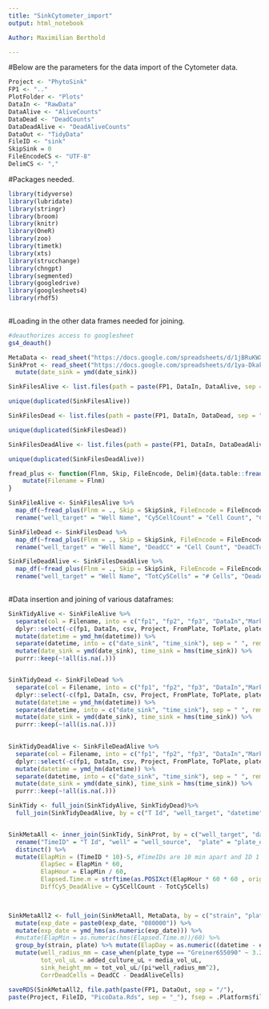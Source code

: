 ```yaml
---
title: "SinkCytometer_import"
output: html_notebook

Author: Maximilian Berthold

---
```


#Below are the parameters for the data import of the Cytometer data.

```r

Project <- "PhytoSink"
FP1 <- ".."
PlotFolder <- "Plots"
DataIn <- "RawData"
DataAlive <- "AliveCounts"
DataDead <- "DeadCounts"
DataDeadAlive <- "DeadAliveCounts"
DataOut <- "TidyData"
FileID <- "sink"
SkipSink = 0
FileEncodeCS <- "UTF-8"
DelimCS <- ","

```

#Packages needed.

```r

library(tidyverse)
library(lubridate)
library(stringr)
library(broom)
library(knitr)
library(OneR)
library(zoo)
library(timetk)
library(xts)
library(strucchange)
library(chngpt)
library(segmented)
library(googledrive)
library(googlesheets4)
library(rhdf5)
  
```

#Loading in the other data frames needed for joining.


```r
#deauthorizes access to googlesheet
gs4_deauth()

MetaData <- read_sheet("https://docs.google.com/spreadsheets/d/1jBRuKWXGL9MDtD3e_NGhhrhWPrB0OdJ8XmJRKQrg0Oo/edit#gid=0")
SinkProt <- read_sheet("https://docs.google.com/spreadsheets/d/1ya-DkakngUYXZce1Ty0l2oX5AvULkLLayoCAgkSexRs/edit?pli=1#gid=0") %>%
  mutate(date_sink = ymd(date_sink))

```


```r
SinkFilesAlive <- list.files(path = paste(FP1, DataIn, DataAlive, sep = "/"), pattern = FileID, full.names = TRUE)

unique(duplicated(SinkFilesAlive))

SinkFilesDead <- list.files(path = paste(FP1, DataIn, DataDead, sep = "/"), pattern = FileID, full.names = TRUE)

unique(duplicated(SinkFilesDead))

SinkFilesDeadAlive <- list.files(path = paste(FP1, DataIn, DataDeadAlive, sep = "/"), pattern = FileID, full.names = TRUE)

unique(duplicated(SinkFilesDeadAlive))

fread_plus <- function(Flnm, Skip, FileEncode, Delim){data.table::fread(file = Flnm, skip = Skip, encoding = FileEncode, sep = Delim, header = TRUE) %>%
    mutate(Filename = Flnm)
}

SinkFileAlive <- SinkFilesAlive %>%
  map_df(~fread_plus(Flnm = ., Skip = SkipSink, FileEncode = FileEncodeCS, Delim = DelimCS)) %>% # Alive data set shows area and intensity of all Cy5-respondent cells; DeadAlive shows this information only for DeadAlive (Positive) cells
  rename("well_target" = "Well Name", "Cy5CellCount" = "Cell Count", "Cy5CTotInt" = "Cell Total Intensity", "Cy5CAvInt" = "Cell Average Intensity", "Cy5CTotAvIntegInt" = "Cell Average Integrated Intensity", "Cy5CTotIntegInt" = "Cell Total Integrated Intensity", "Cy5TotArea" = "Total Area", "Cy5AvArea" = "Average Area")

SinkFileDead <- SinkFilesDead %>% 
  map_df(~fread_plus(Flnm = ., Skip = SkipSink, FileEncode = FileEncodeCS, Delim = DelimCS)) %>% # DeadAlive analyses only covers cells which are either alive Cy5 or show double-staining Cy5 + TexasRed; 
  rename("well_target" = "Well Name", "DeadCC" = "Cell Count", "DeadCTotInt" = "Cell Total Intensity", "DeadCAvInt" = "Cell Average Intensity", "DeadCTotAvIntegInt" = "Cell Average Integrated Intensity", "DeadCTotIntegInt" = "Cell Total Integrated Intensity", "DeadTotArea" = "Total Area", "DeadAvArea" = "Average Area")

SinkFileDeadAlive <- SinkFilesDeadAlive %>%
  map_df(~fread_plus(Flnm = ., Skip = SkipSink, FileEncode = FileEncodeCS, Delim = DelimCS)) %>% # Dead analyses shows all TexasRed emitting cells 
  rename("well_target" = "Well Name", "TotCy5Cells" = "# Cells", "DeadAliveCells" = "# Positive Cells", "ShareDeadAliveCells" = "% Positive Cells", "AliveCells" = "# Negative Cells", "ShareAliveCells" = "% Negative Cells", "DeadAliveCAvInt" = "Positive Cell Average Intensities", "TotCy5CellAvInt" = "All Cell Average Intensities", "DeadAliveCTotInt" = "Positive Cell Total Intensity", "DeadAliveCTotArea" = "Positive Cell Total Area", "DeadAliveCAvArea" = "Positive Cell Average Area", "DeadAliveCIntegInt" = "Positive Cell Integrated Intensities", "DeadAliveCTotIntegInt" = "Positive Cell Total Integrated Intensity")
    
```

#Data insertion and joining of various dataframes:

```r
SinkTidyAlive <- SinkFileAlive %>%
  separate(col = Filename, into = c("fp1", "fp2", "fp3", "DataIn","Marker",  "datetime", "Project", "Exp", "plate", "FromPlate", "ToPlate", "strain", "Descr",  "csv"), sep = "([\\/\\_\\.\\:])", remove = FALSE) %>%
  dplyr::select(-c(fp1, DataIn, csv, Project, FromPlate, ToPlate, plate,fp2, fp3, Descr, Filename, Marker)) %>%
  mutate(datetime = ymd_hm(datetime)) %>%
  separate(datetime, into = c("date_sink", "time_sink"), sep = " ", remove = FALSE) %>%
  mutate(date_sink = ymd(date_sink), time_sink = hms(time_sink)) %>%
  purrr::keep(~!all(is.na(.))) 


SinkTidyDead <- SinkFileDead %>%
  separate(col = Filename, into = c("fp1", "fp2", "fp3", "DataIn","Marker",  "datetime", "Project", "Exp", "plate", "FromPlate", "ToPlate", "strain", "Descr",  "csv"), sep = "([\\/\\_\\.\\:])", remove = FALSE) %>%
  dplyr::select(-c(fp1, DataIn, csv, Project, FromPlate, ToPlate, plate,fp2, fp3, Descr, Filename, Marker)) %>%
  mutate(datetime = ymd_hm(datetime)) %>%
  separate(datetime, into = c("date_sink", "time_sink"), sep = " ", remove = FALSE) %>%
  mutate(date_sink = ymd(date_sink), time_sink = hms(time_sink)) %>%
  purrr::keep(~!all(is.na(.))) 
  

SinkTidyDeadAlive <- SinkFileDeadAlive %>%
  separate(col = Filename, into = c("fp1", "fp2", "fp3", "DataIn","Marker",  "datetime", "Project", "Exp", "plate", "FromPlate", "ToPlate", "strain", "Descr",  "csv"), sep = "([\\/\\_\\.\\:])", remove = FALSE) %>%
  dplyr::select(-c(fp1, DataIn, csv, Project, FromPlate, ToPlate, plate,fp2, fp3, Descr, Filename, Marker)) %>%
  mutate(datetime = ymd_hm(datetime)) %>%
  separate(datetime, into = c("date_sink", "time_sink"), sep = " ", remove = FALSE) %>%
  mutate(date_sink = ymd(date_sink), time_sink = hms(time_sink)) %>%
  purrr::keep(~!all(is.na(.))) 

SinkTidy <- full_join(SinkTidyAlive, SinkTidyDead)%>%
  full_join(SinkTidyDeadAlive, by = c("T Id", "well_target", "datetime", "date_sink", "time_sink", "Exp", "strain")) 


SinkMetaAll <- inner_join(SinkTidy, SinkProt, by = c("well_target", "date_sink", "strain")) %>% 
  rename("TimeID" = "T Id", "well" = "well_source",  "plate" = "plate_origin") %>%
  distinct() %>%
  mutate(ElapMin = (TimeID * 10)-5, #TimeIDs are 10 min apart and ID 1 is the very first measurement (0 min), but it took ~2 - 4 minutes to load each plate prior analyses, though *10 - 5 corrects for loadings, but includes the 10 min interval
         ElapSec = ElapMin * 60,
         ElapHour = ElapMin / 60, 
         Elapsed.Time.m = strftime(as.POSIXct(ElapHour * 60 * 60 , origin = date_sink), format = "%H:%M:%S"), #shows time format with 20 hour offset
         DiffCy5_DeadAlive = Cy5CellCount - TotCy5Cells) 
  


SinkMetaAll2 <- full_join(SinkMetaAll, MetaData, by = c("strain", "plate", "well")) %>%
  mutate(exp_date = paste0(exp_date, "080000")) %>%
  mutate(exp_date = ymd_hms(as.numeric(exp_date))) %>%
  #mutate(ElapMin = as.numeric(hms(Elapsed.Time.m))/60) %>%
  group_by(strain, plate) %>% mutate(ElapDay = as.numeric((datetime - exp_date[1])/24)) %>% ungroup() %>%
  mutate(well_radius_mm = case_when(plate_type == "Greiner655090" ~ 3.29),
         tot_vol_uL = added_culture_uL + media_vol_uL,
         sink_height_mm = tot_vol_uL/(pi*well_radius_mm^2),
         CorrDeadCells = DeadCC - DeadAliveCells) 

saveRDS(SinkMetaAll2, file.path(paste(FP1, DataOut, sep = "/"),
paste(Project, FileID, "PicoData.Rds", sep = "_"), fsep = .Platform$file.sep))

```



